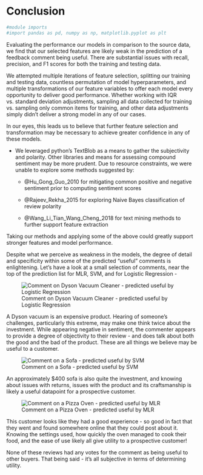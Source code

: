 # Conclusion {#sec-conclusions}

```{python}
#module imports
#import pandas as pd, numpy as np, matplotlib.pyplot as plt
```

Evaluating the performance our models in comparison to the source data, we find that our selected features are likely weak in the prediction of a feedback comment being useful.  There are substantial issues with recall, precision, and F1 scores for both the training and testing data.

We attempted multiple iterations of feature selection, splitting our training and testing data, countless permutation of model hyperparameters, and multiple transformations of our feature variables to offer each model every opportunity to deliver good performance.  Whether working with IQR vs. standard deviation adjustments, sampling all data collected for training vs. sampling only common items for training, and other data adjustments simply didn't deliver a strong model in any of our cases.

In our eyes, this leads us to believe that further feature selection and transformation may be necessary to achieve greater confidence in any of these models.

* We leveraged python's TextBlob as a means to gather the subjectivity and polarity.  Other libraries and means for assessing compound sentiment may be more prudent.  Due to resource constraints, we were unable to explore some methods suggested by:

    * @Hu_Gong_Guo_2010 for mitigating common positive and negative sentiment prior to computing sentiment scores

    * @Rajeev_Rekha_2015 for exploring Naive Bayes classification of review polarity

    * @Wang_Li_Tian_Wang_Cheng_2018 for text mining methods to further support feature extraction

Taking our methods and applying some of the above could greatly support stronger features and model performance.

<!--add stuff here for recommended tweaks, research, etc-->

Despite what we perceive as weakness in the models, the degree of detail and specificity within some of the predicted "useful" comments is enlightening.  Let's have a look at a small selection of comments, near the top of the prediction list  for MLR, SVM, and for Logistic Regression - 

![Comment on Dyson Vacuum Cleaner - predicted useful by Logistic Regression](./imgs/Comment.jpg){#fig-dyson-vacuum}

A Dyson vacuum is an expensive product.  Hearing of someone's challenges, particularly this extreme, may make one think twice about the investment.  While appearing negative in sentiment, the commenter appears to provide a degree of objectivity to their review - and does talk about both the good and the bad of the product.  These are all things we believe may be useful to a customer.

![Comment on a Sofa - predicted useful by SVM](./imgs/Comment2.jpg){#fig-cheap-sofa}

An approximately $400 sofa is also quite the investment, and knowing about issues with returns, issues with the product and its craftsmanship is likely a useful datapoint for a prospective customer.

![Comment on a Pizza Oven - predicted useful by MLR](./imgs/Comment3.jpg){#fig-pizza-oven}

This customer looks like they had a good experience - so good in fact that they went and found somewhere online that they could post about it.  Knowing the settings used, how quickly the oven managed to cook their food, and the ease of use likely all give utility to a prospective customer!

None of these reviews had any votes for the comment as being useful to other buyers.  That being said - it's all subjective in terms of determining utility.

<!--more stuff here if/how needed -->